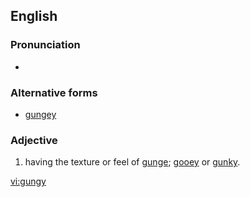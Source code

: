 ==English==

===Pronunciation===
* {{IPA|/ɡʌnd͡ʒiː/|lang=en}}

===Alternative forms===
* [[gungey]]

===Adjective===
{{en-adj|er}}

# having the texture or feel of [[gunge]]; [[gooey]] or [[gunky]].

[[vi:gungy]]